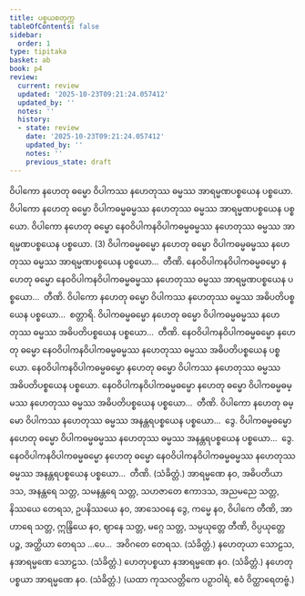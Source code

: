 ```yaml
---
title: ပစ္စယစတုက္က
tableOfContents: false
sidebar:
  order: 1
type: tipitaka
basket: ab
book: p4
review:
  current: review
  updated: '2025-10-23T09:21:24.057412'
  updated_by: ''
  notes: ''
  history:
  - state: review
    date: '2025-10-23T09:21:24.057412'
    updated_by: ''
    notes: ''
    previous_state: draft
---
```



<ReviewStatus review={frontmatter.review} showDetails={true} />

<HypothesisAnnotation frontmatter={frontmatter} />

<DynamicBreadcrumb />

<Division number="47" book="p4" e="ch" v="39" p="482">

<Paragraph number="152" book="p4">
ဝိပါကော နဟေတု ဓမ္မော ဝိပါကဿ နဟေတုဿ ဓမ္မဿ အာရမ္မဏပစ္စယေန ပစ္စယော. ဝိပါကော နဟေတု ဓမ္မော ဝိပါကဓမ္မဓမ္မဿ နဟေတုဿ ဓမ္မဿ အာရမ္မဏပစ္စယေန ပစ္စယော. ဝိပါကော နဟေတု ဓမ္မော နေဝဝိပါကနဝိပါကဓမ္မဓမ္မဿ နဟေတုဿ ဓမ္မဿ အာရမ္မဏပစ္စယေန ပစ္စယော. (3)
</Paragraph>

<Paragraph number="153" book="p4">
ဝိပါကဓမ္မဓမ္မော နဟေတု ဓမ္မော ဝိပါကဓမ္မဓမ္မဿ နဟေတုဿ ဓမ္မဿ အာရမ္မဏပစ္စယေန ပစ္စယော…  တီဏိ.
</Paragraph>

<Paragraph number="154" book="p4">
နေဝဝိပါကနဝိပါကဓမ္မဓမ္မော နဟေတု ဓမ္မော နေဝဝိပါကနဝိပါကဓမ္မဓမ္မဿ နဟေတုဿ ဓမ္မဿ အာရမ္မဏပစ္စယေန ပစ္စယော…  တီဏိ.
</Paragraph>

</Division>
<Division number="48" book="p4" e="ch" v="39" p="482">

<Paragraph number="155" book="p4">
ဝိပါကော နဟေတု ဓမ္မော ဝိပါကဿ နဟေတုဿ ဓမ္မဿ အဓိပတိပစ္စယေန ပစ္စယော…  စတ္တာရိ.
</Paragraph>

<Paragraph number="156" book="p4">
ဝိပါကဓမ္မဓမ္မော နဟေတု ဓမ္မော ဝိပါကဓမ္မဓမ္မဿ နဟေတုဿ ဓမ္မဿ အဓိပတိပစ္စယေန ပစ္စယော…  တီဏိ.
</Paragraph>

<Paragraph number="157" book="p4">
နေဝဝိပါကနဝိပါကဓမ္မဓမ္မော နဟေတု ဓမ္မော နေဝဝိပါကနဝိပါကဓမ္မဓမ္မဿ နဟေတုဿ ဓမ္မဿ အဓိပတိပစ္စယေန ပစ္စယော. နေဝဝိပါကနဝိပါကဓမ္မဓမ္မော နဟေတု ဓမ္မော ဝိပါကဿ နဟေတုဿ ဓမ္မဿ အဓိပတိပစ္စယေန ပစ္စယော. နေဝဝိပါကနဝိပါကဓမ္မဓမ္မော နဟေတု ဓမ္မော ဝိပါကဓမ္မဓမ္မဿ နဟေတုဿ ဓမ္မဿ အဓိပတိပစ္စယေန ပစ္စယော…  တီဏိ.
</Paragraph>

</Division>
<Division number="49" book="p4" e="ch" v="39" p="483">

<Paragraph number="158" book="p4">
ဝိပါကော နဟေတု ဓမ္မော ဝိပါကဿ နဟေတုဿ ဓမ္မဿ အနန္တရပစ္စယေန ပစ္စယော…  ဒွေ.
</Paragraph>

<Paragraph number="159" book="p4">
ဝိပါကဓမ္မဓမ္မော နဟေတု ဓမ္မော ဝိပါကဓမ္မဓမ္မဿ နဟေတုဿ ဓမ္မဿ အနန္တရပစ္စယေန ပစ္စယော…  ဒွေ.
</Paragraph>

<Paragraph number="160" book="p4">
နေဝဝိပါကနဝိပါကဓမ္မဓမ္မော နဟေတု ဓမ္မော နေဝဝိပါကနဝိပါကဓမ္မဓမ္မဿ နဟေတုဿ ဓမ္မဿ အနန္တရပစ္စယေန ပစ္စယော…  တီဏိ. (သံခိတ္တံ.)
</Paragraph>

</Division>
<Division number="50" book="p4" e="ch" v="39" p="483">

<Paragraph number="161" book="p4">
အာရမ္မဏေ နဝ, အဓိပတိယာ ဒသ, အနန္တရေ သတ္တ, သမနန္တရေ သတ္တ, သဟဇာတေ ဧကာဒသ, အညမညေ သတ္တ, နိဿယေ တေရသ, ဥပနိဿယေ နဝ, အာသေဝနေ ဒွေ, ကမ္မေ နဝ, ဝိပါကေ တီဏိ, အာဟာရေ သတ္တ, ဣန္ဒြိယေ နဝ, ဈာနေ သတ္တ, မဂ္ဂေ သတ္တ, သမ္ပယုတ္တေ တီဏိ, ဝိပ္ပယုတ္တေ ပဉ္စ, အတ္ထိယာ တေရသ …ပေ…  အဝိဂတေ တေရသ. (သံခိတ္တံ.)
</Paragraph>

<Paragraph number="162" book="p4">
နဟေတုယာ သောဠသ, နအာရမ္မဏေ သောဠသ. (သံခိတ္တံ.)
</Paragraph>

<Paragraph number="163" book="p4">
ဟေတုပစ္စယာ နအာရမ္မဏေ နဝ. (သံခိတ္တံ.)
</Paragraph>

<Paragraph number="164" book="p4">
နဟေတုပစ္စယာ အာရမ္မဏေ နဝ. (သံခိတ္တံ.)
</Paragraph>

<Paragraph number="165" book="p4">
(ယထာ ကုသလတ္တိကေ ပဉှာဝါရံ, ဧဝံ ဝိတ္ထာရေတဗ္ဗံ.)
</Paragraph>
</Division>